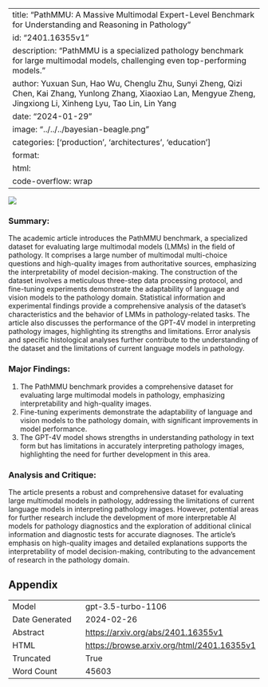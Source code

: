 
---
title: "PathMMU: A Massive Multimodal Expert-Level Benchmark for Understanding and Reasoning in Pathology"
id: "2401.16355v1"
description: "PathMMU is a specialized pathology benchmark for large multimodal models, challenging even top-performing models."
author: Yuxuan Sun, Hao Wu, Chenglu Zhu, Sunyi Zheng, Qizi Chen, Kai Zhang, Yunlong Zhang, Xiaoxiao Lan, Mengyue Zheng, Jingxiong Li, Xinheng Lyu, Tao Lin, Lin Yang
date: "2024-01-29"
image: "../../../bayesian-beagle.png"
categories: ['production', 'architectures', 'education']
format:
  html:
    code-overflow: wrap
---

![](../../../bayesian-beagle.png)

### Summary:

The academic article introduces the PathMMU benchmark, a specialized dataset for evaluating large multimodal models (LMMs) in the field of pathology. It comprises a large number of multimodal multi-choice questions and high-quality images from authoritative sources, emphasizing the interpretability of model decision-making. The construction of the dataset involves a meticulous three-step data processing protocol, and fine-tuning experiments demonstrate the adaptability of language and vision models to the pathology domain. Statistical information and experimental findings provide a comprehensive analysis of the dataset's characteristics and the behavior of LMMs in pathology-related tasks. The article also discusses the performance of the GPT-4V model in interpreting pathology images, highlighting its strengths and limitations. Error analysis and specific histological analyses further contribute to the understanding of the dataset and the limitations of current language models in pathology.

### Major Findings:
1. The PathMMU benchmark provides a comprehensive dataset for evaluating large multimodal models in pathology, emphasizing interpretability and high-quality images.
2. Fine-tuning experiments demonstrate the adaptability of language and vision models to the pathology domain, with significant improvements in model performance.
3. The GPT-4V model shows strengths in understanding pathology in text form but has limitations in accurately interpreting pathology images, highlighting the need for further development in this area.

### Analysis and Critique:
The article presents a robust and comprehensive dataset for evaluating large multimodal models in pathology, addressing the limitations of current language models in interpreting pathology images. However, potential areas for further research include the development of more interpretable AI models for pathology diagnostics and the exploration of additional clinical information and diagnostic tests for accurate diagnoses. The article's emphasis on high-quality images and detailed explanations supports the interpretability of model decision-making, contributing to the advancement of research in the pathology domain.

## Appendix

|          |          |
|----------|----------|
| Model     | gpt-3.5-turbo-1106       |
| Date Generated     | 2024-02-26       |
| Abstract | [https://arxiv.org/abs/2401.16355v1](https://arxiv.org/abs/2401.16355v1)        |
| HTML     | [https://browse.arxiv.org/html/2401.16355v1](https://browse.arxiv.org/html/2401.16355v1)       |
| Truncated       | True       |
| Word Count       | 45603       |